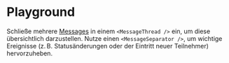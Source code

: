 # Playground

Schließe mehrere [Messages](/03-components/chat/message) in einem
`<MessageThread />` ein, um diese übersichtlich darzustellen. Nutze einen
`<MessageSeparator />`, um wichtige Ereignisse (z. B. Statusänderungen oder der
Eintritt neuer Teilnehmer) hervorzuheben.

<LiveCodeEditor />
